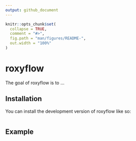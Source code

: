 ```yaml
---
output: github_document
---
```


<!-- README.md is generated from README.Rmd. Please edit that file -->

```r
knitr::opts_chunk$set(
  collapse = TRUE,
  comment = "#>",
  fig.path = "man/figures/README-",
  out.width = "100%"
)
```

# roxyflow

<!-- badges: start -->
<!-- badges: end -->

The goal of roxyflow is to ...

## Installation

You can install the development version of roxyflow like so:

``` r
```

## Example